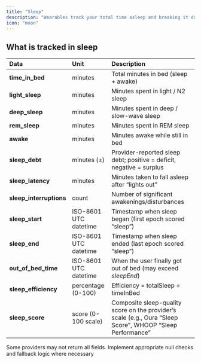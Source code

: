 ```yaml
---
title: "Sleep"
description: "Wearables track your total time asleep and breaking it down into Light, REM, and Deep (slow-wave) stages."
icon: "moon"
---
```


## What is tracked in sleep

| **Data**                | **Unit**              | **Description**                                                                                            |
| :---------------------- | :-------------------- | :--------------------------------------------------------------------------------------------------------- |
| **time_in_bed**         | minutes               | Total minutes in bed (sleep \+ awake)                                                                      |
| **light_sleep**         | minutes               | Minutes spent in light / N2 sleep                                                                          |
| **deep_sleep**          | minutes               | Minutes spent in deep / slow-wave sleep                                                                    |
| **rem_sleep**           | minutes               | Minutes spent in REM sleep                                                                                 |
| **awake**               | minutes               | Minutes awake while still in bed                                                                           |
| **sleep_debt**          | minutes (±)           | Provider-reported sleep debt; positive = deficit, negative = surplus                                       |
| **sleep_latency**       | minutes               | Minutes taken to fall asleep after “lights out”                                                            |
| **sleep_interruptions** | count                 | Number of significant awakenings/disturbances                                                              |
| **sleep_start**         | ISO-8601 UTC datetime | Timestamp when sleep began (first epoch scored “sleep”)                                                    |
| **sleep_end**           | ISO-8601 UTC datetime | Timestamp when sleep ended (last epoch scored “sleep”)                                                     |
| **out_of_bed_time**     | ISO-8601 UTC datetime | When the user finally got out of bed (may exceed _sleepEnd_)                                               |
| **sleep_efficiency**    | percentage (0-100)    | Efficiency = totalSleep ÷ timeInBed                                                                        |
| **sleep_score**         | score (0-100 scale)   | Composite sleep-quality score on the provider’s scale (e.g., Oura “Sleep Score”, WHOOP “Sleep Performance” |

<Warning>
  Some providers may not return all fields. Implement appropriate null checks and fallback logic where necessary
</Warning>